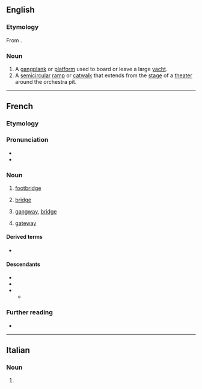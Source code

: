 {{also|Passerelle}}
==English==

===Etymology===
From {{bor|en|fr|passerelle}}.

===Noun===
{{en-noun}}

# A [[gangplank]] or [[platform]] used to board or leave a large [[yacht]].
# A [[semicircular]] [[ramp]] or [[catwalk]] that extends from the [[stage]] of a [[theater]] around the orchestra pit.

----

==French==

===Etymology===
{{affix|fr|passer|-elle}}

===Pronunciation===
* {{fr-IPA}}
* {{audio|fr|LL-Q150 (fra)-0x010C-passerelle.wav|Audio}}

===Noun===
{{fr-noun|f}}

# [[footbridge]]
# {{lb|fr|nautical}} [[bridge]]
# {{lb|fr|aviation|nautical}} [[gangway]], [[bridge]]
# {{lb|fr|computing}} [[gateway]]

====Derived terms====
* {{l|fr|passerelle himalayenne}}

====Descendants====
* {{desc|en|passerelle|bor=1}}
* {{desc|de|Pas­se­rel­le|bor=1}}
* {{desc|it|passerella|bor=1}}
** {{desc|es|pasarela|bor=1}}

===Further reading===
* {{R:TLFi}}

----

==Italian==

===Noun===
{{head|it|noun plural form|g=f}}

# {{plural of|it|passerella}}